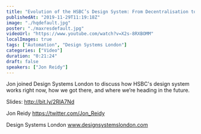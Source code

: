 ```yaml
---
title: "Evolution of the HSBC’s Design System: From Decentralisation to Automation - Jon Reidy - DSL 2019"
publishedAt: "2019-11-29T11:19:18Z"
image: "./hqdefault.jpg"
poster: "./maxresdefault.jpg"
videoUrl: "https://www.youtube.com/watch?v=X2s-8RXBOMM"
localImages: true
tags: ["Automation", "Design Systems London"]
categories: ["Video"]
duration: "0:21:24"
draft: false
speakers: ["Jon Reidy"]
---
```


Jon joined Design Systems London to discuss how HSBC's design system works right now, how we got there, and where we’re heading in the future.

Slides: http://bit.ly/2RlA7Nd

Jon Reidy
https://twitter.com/Jon_Reidy

Design Systems London
www.designsystemslondon.com
